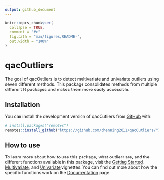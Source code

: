 ```yaml
---
output: github_document
---
```


<!-- README.md is generated from README.Rmd. Please edit that file -->

```r
knitr::opts_chunk$set(
  collapse = TRUE,
  comment = "#>",
  fig.path = "man/figures/README-",
  out.width = "100%"
)
```

# qacOutliers

<!-- badges: start -->
<!-- badges: end -->

The goal of qacOutliers is to detect multivariate and univariate outliers using seven different methods. This package consolidates methods from multiple different R packages and makes them more easily accessible. 

## Installation

You can install the development version of qacOutliers from [GitHub](https://github.com/chenning2011) with:

``` r
# install.packages("remotes")
remotes::install_github("https://github.com/chenning2011/qacOutliers/")
```

## How to use

To learn more about how to use this package, what outliers are, and the different functions available in this package, visit the [Getting Started](https://chenning2011.github.io/qacOutliers/articles/qacOutliers.html), [Multivariate](https://chenning2011.github.io/qacOutliers/articles/Multivariate.html), and [Univariate](https://chenning2011.github.io/qacOutliers/articles/Univariate.html) vignettes. You can find out more about how the specific functions work on the [Documentation](https://chenning2011.github.io/qacOutliers/reference/index.html) page. 
